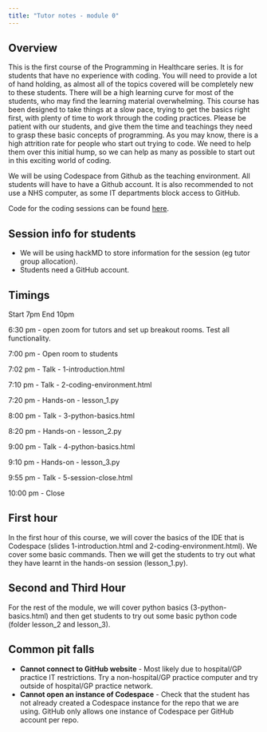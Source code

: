 ```yaml
---
title: "Tutor notes - module 0"
---
```


## Overview

This is the first course of the Programming in Healthcare series. It is for students that have no experience with coding. You will need to provide a lot of hand holding, as almost all of the topics covered will be completely new to these students. There will be a high learning curve for most of the students, who may find the learning material overwhelming. This course has been designed to take things at a slow pace, trying to get the basics right first, with plenty of time to work through the coding practices. Please be patient with our students, and give them the time and teachings they need to grasp these basic concepts of programming. As you may know, there is a high attrition rate for people who start out trying to code. We need to help them over this initial hump, so we can help as many as possible to start out in this exciting world of coding.

We will be using Codespace from Github as the teaching environment. All students will have to have a Github account. It is also recommended to not use a NHS computer, as some IT departments block access to GitHub.

Code for the coding sessions can be found [here](https://github.com/letsdodigital/coding-hands-on).


## Session info for students

* We will be using hackMD to store information for the session (eg tutor group allocation).
* Students need a GitHub account.


## Timings

Start 7pm
End 10pm

6:30 pm - open zoom for tutors and set up breakout rooms. Test all functionality.

7:00 pm - Open room to students

7:02 pm - Talk - 1-introduction.html

7:10 pm - Talk - 2-coding-environment.html

7:20 pm - Hands-on - lesson_1.py

8:00 pm - Talk - 3-python-basics.html

8:20 pm - Hands-on - lesson_2.py

9:00 pm - Talk - 4-python-basics.html

9:10 pm - Hands-on - lesson_3.py

9:55 pm - Talk - 5-session-close.html

10:00 pm - Close


## First hour

In the first hour of this course, we will cover the basics of the IDE that is Codespace (slides 1-introduction.html and 2-coding-environment.html). We cover some basic commands. Then we will get the students to try out what they have learnt in the hands-on session (lesson_1.py).


## Second and Third Hour

For the rest of the module, we will cover python basics (3-python-basics.html) and then get students to try out some basic python code (folder lesson_2 and lesson_3).


## Common pit falls

* **Cannot connect to GitHub website** - Most likely due to hospital/GP practice IT restrictions. Try a non-hospital/GP practice computer and try outside of hospital/GP practice network.
* **Cannot open an instance of Codespace** - Check that the student has not already created a Codespace instance for the repo that we are using. GitHub only allows one instance of Codespace per GitHub account per repo.
